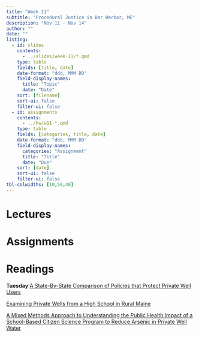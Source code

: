 ```yaml
---
title: "Week 11"
subtitle: "Procedural Justice in Bar Harbor, ME"
description: "Nov 11 - Nov 14"
author: ""
date: ""
listing:
  - id: slides
    contents:
      - ../slides/week-11/*.qmd
    type: table
    fields: [title, date]
    date-format: "ddd, MMM DD"
    field-display-names:
      title: "Topic"
      date: "Date"
    sort: [filename]
    sort-ui: false
    filter-ui: false
  - id: assignments
    contents:
      - ../hw/w11-*.qmd
    type: table
    fields: [categories, title, date]
    date-format: "ddd, MMM DD"
    field-display-names:
      categories: "Assignment"
      title: "Title"
      date: "Due"
    sort: [date]
    sort-ui: false
    filter-ui: false
tbl-colwidths: [10,50,40]
---
```


# Lectures

::: {#slides}
:::

# Assignments

::: {#assignments}
:::

# Readings
**Tuesday**:[A State-By-State Comparison of Policies that Protect Private Well Users](https://pmc.ncbi.nlm.nih.gov/articles/PMC10985836/pdf/nihms-1978694.pdf)

[Examining Private Wells from a High School in Rural Maine](https://ehp.niehs.nih.gov/doi/pdf/10.1289/EHP14653)

[A Mixed Methods Approach to Understanding the Public Health Impact of a School-Based Citizen Science Program to Reduce Arsenic in Private Well Water](https://ehp.niehs.nih.gov/doi/epdf/10.1289/EHP13421)
